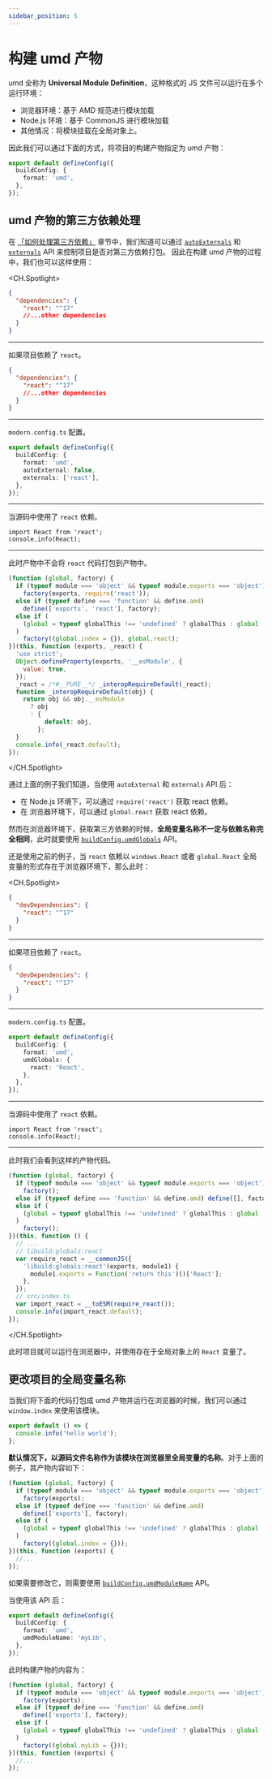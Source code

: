```yaml
---
sidebar_position: 5
---
```


# 构建 umd 产物

umd 全称为 **Universal Module Definition**，这种格式的 JS 文件可以运行在多个运行环境：

- 浏览器环境：基于 AMD 规范进行模块加载
- Node.js 环境：基于 CommonJS 进行模块加载
- 其他情况：将模块挂载在全局对象上。

因此我们可以通过下面的方式，将项目的构建产物指定为 umd 产物：

```ts
export default defineConfig({
  buildConfig: {
    format: 'umd',
  },
});
```

## umd 产物的第三方依赖处理

在 [「如何处理第三方依赖」](/guide/advance/external-dependency) 章节中，我们知道可以通过 [`autoExternals`](/api/config/build-config#autoexternal) 和 [`externals`](/api/config/build-config#externals) API 来控制项目是否对第三方依赖打包。
因此在构建 umd 产物的过程中，我们也可以这样使用：

<CH.Spotlight>

```json title="package.json"
{
  "dependencies": {
    "react": "^17"
    //...other dependencies
  }
}
```

---

如果项目依赖了 `react`。

```json title="package.json"
{
  "dependencies": {
    "react": "^17"
    //...other dependencies
  }
}
```

---

`modern.config.ts` 配置。

```ts
export default defineConfig({
  buildConfig: {
    format: 'umd',
    autoExternal: false,
    externals: ['react'],
  },
});
```

---

当源码中使用了 `react` 依赖。

```tsx title="src/index.ts"
import React from 'react';
console.info(React);
```

---

此时产物中不会将 `react` 代码打包到产物中。

```js title="dist/index.js"
(function (global, factory) {
  if (typeof module === 'object' && typeof module.exports === 'object')
    factory(exports, require('react'));
  else if (typeof define === 'function' && define.amd)
    define(['exports', 'react'], factory);
  else if (
    (global = typeof globalThis !== 'undefined' ? globalThis : global || self)
  )
    factory((global.index = {}), global.react);
})(this, function (exports, _react) {
  'use strict';
  Object.defineProperty(exports, '__esModule', {
    value: true,
  });
  _react = /*#__PURE__*/ _interopRequireDefault(_react);
  function _interopRequireDefault(obj) {
    return obj && obj.__esModule
      ? obj
      : {
          default: obj,
        };
  }
  console.info(_react.default);
});
```

</CH.Spotlight>

通过上面的例子我们知道，当使用 `autoExternal` 和 `externals` API 后：

- 在 Node.js 环境下，可以通过 `require('react')` 获取 react 依赖。
- 在 浏览器环境下，可以通过 `global.react` 获取 react 依赖。

然而在浏览器环境下，获取第三方依赖的时候，**全局变量名称不一定与依赖名称完全相同**，此时就要使用 [`buildConfig.umdGlobals`](/api/config/build-config#umdglobals) API。

还是使用之前的例子，当 `react` 依赖以 `windows.React` 或者 `global.React` 全局变量的形式存在于浏览器环境下，那么此时：

<CH.Spotlight>

```json title="package.json"
{
  "devDependencies": {
    "react": "^17"
  }
}
```

---

如果项目依赖了 `react`。

```json title="package.json"
{
  "devDependencies": {
    "react": "^17"
  }
}
```

---

`modern.config.ts` 配置。

```ts
export default defineConfig({
  buildConfig: {
    format: 'umd',
    umdGlobals: {
      react: 'React',
    },
  },
});
```

---

当源码中使用了 `react` 依赖。

```tsx title="src/index.ts"
import React from 'react';
console.info(React);
```

---

此时我们会看到这样的产物代码。

```js title="dist/index.js"
(function (global, factory) {
  if (typeof module === 'object' && typeof module.exports === 'object')
    factory();
  else if (typeof define === 'function' && define.amd) define([], factory);
  else if (
    (global = typeof globalThis !== 'undefined' ? globalThis : global || self)
  )
    factory();
})(this, function () {
  // ...
  // libuild:globals:react
  var require_react = __commonJS({
    'libuild:globals:react'(exports, module1) {
      module1.exports = Function('return this')()['React'];
    },
  });
  // src/index.ts
  var import_react = __toESM(require_react());
  console.info(import_react.default);
});
```

</CH.Spotlight>

此时项目就可以运行在浏览器中，并使用存在于全局对象上的 `React` 变量了。

## 更改项目的全局变量名称

当我们将下面的代码打包成 umd 产物并运行在浏览器的时候，我们可以通过 `window.index` 来使用该模块。

```ts title="./src/index.ts"
export default () => {
  console.info('hello world');
};
```

**默认情况下，以源码文件名称作为该模块在浏览器里全局变量的名称**。对于上面的例子，其产物内容如下：

```js title="./dist/index.js"
(function (global, factory) {
  if (typeof module === 'object' && typeof module.exports === 'object')
    factory(exports);
  else if (typeof define === 'function' && define.amd)
    define(['exports'], factory);
  else if (
    (global = typeof globalThis !== 'undefined' ? globalThis : global || self)
  )
    factory((global.index = {}));
})(this, function (exports) {
  //...
});
```

如果需要修改它，则需要使用 [`buildConfig.umdModuleName`](/api/config/build-config#umdmodulename) API。

当使用该 API 后：

```ts
export default defineConfig({
  buildConfig: {
    format: 'umd',
    umdModuleName: 'myLib',
  },
});
```

此时构建产物的内容为：

```js title="./dist/index.js"
(function (global, factory) {
  if (typeof module === 'object' && typeof module.exports === 'object')
    factory(exports);
  else if (typeof define === 'function' && define.amd)
    define(['exports'], factory);
  else if (
    (global = typeof globalThis !== 'undefined' ? globalThis : global || self)
  )
    factory((global.myLib = {}));
})(this, function (exports) {
  //...
});
```
